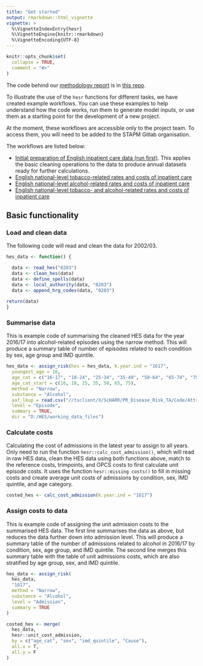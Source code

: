 ```yaml
---
title: "Get started"
output: rmarkdown::html_vignette
vignette: >
  %\VignetteIndexEntry{hesr}
  %\VignetteEngine{knitr::rmarkdown}
  %\VignetteEncoding{UTF-8}
---
```


```r
knitr::opts_chunk$set(
  collapse = TRUE,
  comment = "#>"
)
```

The code behind our [methodology report](https://stapm.gitlab.io/model-inputs/hosp_eng_methods_report/English_secondary_care_modelling_report.pdf) is in [this repo](https://gitlab.com/stapm/model-inputs/hosp_eng_methods_report).    

To illustrate the use of the `hesr` functions for different tasks, we have created example workflows. You can use these examples to help understand how the code works, run them to generate model inputs, or use them as a starting point for the development of a new project.    

At the moment, these workflows are accessible only to the project team. To access them, you will need to be added to the STAPM Gitlab organisation.  

The workflows are listed below:  

- [Initial preparation of English inpatient care data (run first)](https://gitlab.com/stapm/model-inputs/hosp_eng_data_cleaning). This applies the basic cleaning operations to the data to produce annual datasets ready for further calculations.   
- [English national-level tobacco-related rates and costs of inpatient care](https://gitlab.com/stapm/model-inputs/hosp_tob_eng_nat)    
- [English national-level alcohol-related rates and costs of inpatient care](https://gitlab.com/stapm/model-inputs/hosp_alc_eng_nat)    
- [English national-level tobacco- and alcohol-related rates and costs of inpatient care](https://gitlab.com/stapm/model-inputs/hosp_tobalc_eng_nat)    


## Basic functionality

### Load and clean data
The following code will read and clean the data for 2002/03.  

```r
hes_data <- function() {

  data <- read_hes("0203")
  data <- clean_hes(data)
  data <- define_spells(data)
  data <- local_authority(data, "0203")
  data <- append_hrg_codes(data, "0203")
  
return(data)
}
```

### Summarise data
This is example code of summarising the cleaned HES data for the year 2016/17 into alcohol-related episodes using the narrow method. This will produce a summary table of number of episodes related to each condition by sex, age group and IMD quintile.  

```r
hes_data <- assign_risk(hes = hes_data, k.year.ind = "1617", 
  youngest_age = 16,
  age_cat = c("16-17", "18-24", "25-34", "35-49", "50-64", "65-74", "75-89"),
  age_cat_start = c(16, 18, 25, 35, 50, 65, 75),
  method = "Narrow", 
  substance = "Alcohol",
  aaf_lkup = read.csv("//tsclient/X/ScHARR/PR_Disease_Risk_TA/Code/Attributable_fractions/Alcohol_attributable_fractions/Output/Archive/aafs_long_2016.csv"),
  level = "Episode", 
  summary = TRUE,  
  dir = "D:/HES/working_data_files")
```

### Calculate costs 
Calculating the cost of admissions in the latest year to assign to all years. Only need to run the function `hesr::calc_cost_admission()`, which will read in raw HES data, clean the HES data using both functions above, match to the reference costs, trimpoints, and OPCS costs to first calculate unit episode costs. It uses the function `hesr::missing costs()` to fill in missing costs and create average unit costs of admissions by condition, sex, IMD quintile, and age category.    

```r
costed_hes <- calc_cost_admission(k.year.ind = "1617")
```  

### Assign costs to data
This is example code of assigning the unit admission costs to the summarised HES data. The first line summarises the data as above, but reduces the data further down into admission level. This will produce a summary table of the number of admissions related to alcohol in 2016/17 by condition, sex, age group, and IMD quintile. The second line merges this summary table with the table of unit admissions costs, which are also stratified by age group, sex, and IMD quintile. 

```r
hes_data <- assign_risk(
  hes_data,
  "1617",
  method = "Narrow",
  substance = "Alcohol",
  level = "Admission",
  summary = TRUE
)

costed_hes <- merge(
  hes_data,
  hesr::unit_cost_admission,
  by = c("age_cat", "sex", "imd_quintile", "Cause"),
  all.x = T,
  all.y = F
)
```

